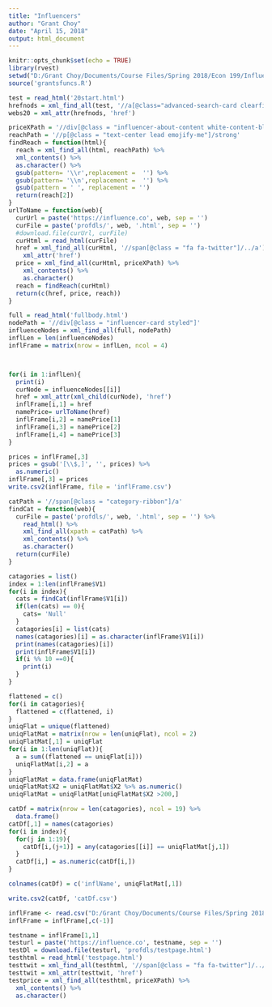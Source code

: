 ```yaml
---
title: "Influencers"
author: "Grant Choy"
date: "April 15, 2018"
output: html_document
---
```


```r
knitr::opts_chunk$set(echo = TRUE)
library(rvest)
setwd("D:/Grant Choy/Documents/Course Files/Spring 2018/Econ 199/Influencers/influencescrape")
source('grantsfuncs.R')
```

```r
test = read_html('20start.html')
hrefnods = xml_find_all(test, '//a[@class="advanced-search-card clearfix"]')
webs20 = xml_attr(hrefnods, 'href')
```

```r

priceXPath = '//div[@class = "influencer-about-content white-content-block"]/h4/strong'
reachPath = '//p[@class = "text-center lead emojify-me"]/strong'
findReach = function(html){
  reach = xml_find_all(html, reachPath) %>%
  xml_contents() %>%
  as.character() %>%
  gsub(pattern= '\\r',replacement =  '') %>%
  gsub(pattern= '\\n',replacement =  '') %>%
  gsub(pattern = ' ', replacement = '')
  return(reach[2])
}
urlToName = function(web){
  curUrl = paste('https://influence.co', web, sep = '')
  curFile = paste('profdls/', web, '.html', sep = '')
  #download.file(curUrl, curFile)
  curHtml = read_html(curFile)
  href = xml_find_all(curHtml, '//span[@class = "fa fa-twitter"]/../a') %>%
    xml_attr('href')
  price = xml_find_all(curHtml, priceXPath) %>%
    xml_contents() %>% 
    as.character()
  reach = findReach(curHtml)
  return(c(href, price, reach))
}

full = read_html('fullbody.html')
nodePath = '//div[@class = "influencer-card styled"]'
influenceNodes = xml_find_all(full, nodePath)
inflLen = len(influenceNodes)
inflFrame = matrix(nrow = inflLen, ncol = 4)



for(i in 1:inflLen){
  print(i)
  curNode = influenceNodes[[i]]
  href = xml_attr(xml_child(curNode), 'href')
  inflFrame[i,1] = href
  namePrice= urlToName(href)
  inflFrame[i,2] = namePrice[1]
  inflFrame[i,3] = namePrice[2]
  inflFrame[i,4] = namePrice[3]
}
```

```r
prices = inflFrame[,3]
prices = gsub('[\\$,]', '', prices) %>%
  as.numeric()
inflFrame[,3] = prices
write.csv2(inflFrame, file = 'inflFrame.csv')
```

```r
catPath = '//span[@class = "category-ribbon"]/a'
findCat = function(web){
  curFile = paste('profdls/', web, '.html', sep = '') %>%
    read_html() %>%
    xml_find_all(xpath = catPath) %>%
    xml_contents() %>%
    as.character()
  return(curFile)
}

catagories = list()
index = 1:len(inflFrame$V1)
for(i in index){
  cats = findCat(inflFrame$V1[i])
  if(len(cats) == 0){
    cats= 'Null'
  }
  catagories[i] = list(cats)
  names(catagories)[i] = as.character(inflFrame$V1[i])
  print(names(catagories)[i])
  print(inflFrame$V1[i])
  if(i %% 10 ==0){
    print(i)
  }
}

flattened = c()
for(i in catagories){
  flattened = c(flattened, i)
}
uniqFlat = unique(flattened)
uniqFlatMat = matrix(nrow = len(uniqFlat), ncol = 2)
uniqFlatMat[,1] = uniqFlat
for(i in 1:len(uniqFlat)){
  a = sum((flattened == uniqFlat[i]))
  uniqFlatMat[i,2] = a
}
uniqFlatMat = data.frame(uniqFlatMat)
uniqFlatMat$X2 = uniqFlatMat$X2 %>% as.numeric()
uniqFlatMat = uniqFlatMat[uniqFlatMat$X2 >200,]

catDf = matrix(nrow = len(catagories), ncol = 19) %>%
  data.frame()
catDf[,1] = names(catagories)
for(i in index){
  for(j in 1:19){
    catDf[i,(j+1)] = any(catagories[[i]] == uniqFlatMat[j,1])
  }
  catDf[i,] = as.numeric(catDf[i,])
}

colnames(catDf) = c('inflName', uniqFlatMat[,1])

write.csv2(catDf, 'catDf.csv')
```




```r
inflFrame <- read.csv("D:/Grant Choy/Documents/Course Files/Spring 2018/Econ 199/Influencers/influencescrape/inflFrame.csv", sep=";")
inflFrame = inflFrame[,c(-1)]

testname = inflFrame[1,1]
testurl = paste('https://influence.co', testname, sep = '')
testDl = download.file(testurl, 'profdls/testpage.html')
testhtml = read_html('testpage.html')
testtwit = xml_find_all(testhtml, '//span[@class = "fa fa-twitter"]/../a')
testtwit = xml_attr(testtwit, 'href')
testprice = xml_find_all(testhtml, priceXPath) %>%
  xml_contents() %>%
  as.character()



```






